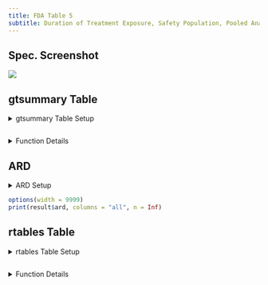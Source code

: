 ```yaml
---
title: FDA Table 5
subtitle: Duration of Treatment Exposure, Safety Population, Pooled Analyses
---
```


::: panel-tabset
## Spec. Screenshot

![](../assets/images/screenshots/table_05.png){fig-align="center"}

## gtsummary Table

<details>
  <summary>gtsummary Table Setup</summary>
```r
# Load Libraries & Data
library(cardinal)

adsl <- random.cdisc.data::cadsl

# Output Table
make_table_05(df = adsl, return_ard = FALSE)
```
</details>

```r
```

<details>
  <summary>Function Details</summary>
### `make_table_05()`

------------------------------------------------------------------------

Required variables:

-   **`df`**: The variables specified by `vars`, `arm_var`, and `saffl_var`.
-   **`denominator`** (if specified): `USUBJID` and the variables specified by `arm_var` and `saffl_var`.

|                 |                                                                                                          |              |
|-----------------|----------------------------------------------------------------------------------------------------------|--------------|
| **Argument**    | **Description**                                                                                          | **Default**  |
| `df`            | (`data.frame`) Dataset (typically ADSL) required to build table.                                         | *No default* |
| `return_ard`    | (`flag`) Whether an ARD should be returned.                                                              | `TRUE`       |
| `denominator`   | (`character`) Alternative dataset used only to calculate column counts.                                  | `NULL`       |
| `arm_var`       | (`character`) Arm variable used to split table into columns.                                             | `"ARM"`      |
| `saffl_var`     | (`character`) Flag variable used to indicate inclusion in safety population.                             | `"SAFFL"`    |
| `id_var`        | (`character`) Identifier variable used to count the participants within each flag.                       | `"USUBJID"`  |
| `trtsdtm_var`   | (`character`) Treatment start datetime variable in df.                                                   | `"TRTSDTM"`  |
| `trtedtm_var`   | (`character`) Treatment end datetime variable in df.                                                     | `"TRTEDTM"`  |
| `u_trtdur`      | (`character`) Unit for duration of treatment. Options are `"days"`, `"weeks"`, `"months"` and `"years"`. | `"days"`     |

Source code for this function is available [here](https://github.com/pharmaverse/cardinal/blob/main/R/fda-table_05.R).
</details>

## ARD

<details>
  <summary>ARD Setup</summary>
```r
# Load Libraries & Data
library(cardinal)

adsl <- random.cdisc.data::cadsl

# Create Table & ARD
result <- make_table_05(df = adsl)

# Output ARD
result$ard
```
</details>

```r
options(width = 9999)
print(result$ard, columns = "all", n = Inf)
```

## rtables Table

<details>
  <summary>rtables Table Setup</summary>
```r
# Load Libraries & Data
library(cardinal)

adsl <- random.cdisc.data::cadsl

# Output Table
risk_diff <- list(arm_x = "B: Placebo", arm_y = "A: Drug X") # optional
make_table_05_rtables(df = adsl, risk_diff = risk_diff)
```
</details>

```r
```

<details>
  <summary>Function Details</summary>
### `make_table_05_rtables()`

------------------------------------------------------------------------

Required variables:

-   **`df`**: The variables specified by `vars`, `arm_var`, and `saffl_var`.
-   **`alt_counts_df`** (if specified): `USUBJID` and the variables specified by `arm_var` and `saffl_var`.

+-----------------+----------------------------------------------------------------------------------------------------------------------------------------------------------------------------------------------------------------------------------------------------------------+---------------------------------------------+
| **Argument**    | **Description**                                                                                                                                                                                                                                                | **Default**                                 |
+-----------------+----------------------------------------------------------------------------------------------------------------------------------------------------------------------------------------------------------------------------------------------------------------+---------------------------------------------+
| `df`            | (`data.frame`) Dataset (typically ADSL) required to build table.                                                                                                                                                                                               | *No default*                                |
+-----------------+----------------------------------------------------------------------------------------------------------------------------------------------------------------------------------------------------------------------------------------------------------------+---------------------------------------------+
| `alt_counts_df` | (`character`) Alternative dataset used only to calculate column counts.                                                                                                                                                                                        | `NULL`                                      |
+-----------------+----------------------------------------------------------------------------------------------------------------------------------------------------------------------------------------------------------------------------------------------------------------+---------------------------------------------+
| `arm_var`       | (`character`) Arm variable used to split table into columns.                                                                                                                                                                                                   | `"ARM"`                                     |
+-----------------+----------------------------------------------------------------------------------------------------------------------------------------------------------------------------------------------------------------------------------------------------------------+---------------------------------------------+
| `saffl_var`     | (`character`) Flag variable used to indicate inclusion in safety population.                                                                                                                                                                                   | `"SAFFL"`                                   |
+-----------------+----------------------------------------------------------------------------------------------------------------------------------------------------------------------------------------------------------------------------------------------------------------+---------------------------------------------+
| `id_var`        | (`character`) Identifier variable used to count the participants within each flag.                                                                                                                                                                             | `"USUBJID"`                                 |
+-----------------+----------------------------------------------------------------------------------------------------------------------------------------------------------------------------------------------------------------------------------------------------------------+---------------------------------------------+
| `trtsdtm_var`   | (`character`) Treatment start datetime variable in df.                                                                                                                                                                                                         | `"TRTSDTM"`                                 |
+-----------------+----------------------------------------------------------------------------------------------------------------------------------------------------------------------------------------------------------------------------------------------------------------+---------------------------------------------+
| `trtedtm_var`   | (`character`) Treatment end datetime variable in df.                                                                                                                                                                                                           | `"TRTEDTM"`                                 |
+-----------------+----------------------------------------------------------------------------------------------------------------------------------------------------------------------------------------------------------------------------------------------------------------+---------------------------------------------+
| `u_trtdur`      | (`character`) Unit for duration of treatment. Options are `"days"`, `"weeks"`, `"months"` and `"years"`.                                                                                                                                                       | `"days"`                                    |
+-----------------+----------------------------------------------------------------------------------------------------------------------------------------------------------------------------------------------------------------------------------------------------------------+---------------------------------------------+
| `lbl_trtdur`    | (`character`) Label for treatment duration variable `u_trtdur`.                                                                                                                                                                                                | `paste("Duration of Treatment,", u_trtdur)` |
+-----------------+----------------------------------------------------------------------------------------------------------------------------------------------------------------------------------------------------------------------------------------------------------------+---------------------------------------------+
| `lbl_overall`   | (`character`) If specified, an overall column will be added to the table with the given value as the column label.                                                                                                                                             | `NULL`                                      |
+-----------------+----------------------------------------------------------------------------------------------------------------------------------------------------------------------------------------------------------------------------------------------------------------+---------------------------------------------+
| `risk_diff`     | (named `list`) List of settings to apply to add a risk difference column to the table. See [`tern::add_riskdiff()`](https://insightsengineering.github.io/tern/main/reference/add_riskdiff.html) for more details. List should contain the following elements: | `NULL`                                      |
|                 |                                                                                                                                                                                                                                                                |                                             |
|                 | -   `arm_x`: (required) the name of reference arm.                                                                                                                                                                                                             |                                             |
|                 |                                                                                                                                                                                                                                                                |                                             |
|                 | -   `arm_y`: (required) the name of the arm to compare to the reference arm.                                                                                                                                                                                   |                                             |
|                 |                                                                                                                                                                                                                                                                |                                             |
|                 | -   `col_label`: (optional) label to use for the risk difference column. Defaults to `"Risk Difference (%) (95% CI)"`.                                                                                                                                         |                                             |
|                 |                                                                                                                                                                                                                                                                |                                             |
|                 | -   `pct`: (optional) whether the output should be returned as percentages. Defaults to `TRUE`.                                                                                                                                                                |                                             |
+-----------------+----------------------------------------------------------------------------------------------------------------------------------------------------------------------------------------------------------------------------------------------------------------+---------------------------------------------+
| `prune_0`       | (`flag`) Whether all-zero rows should be removed from the table.                                                                                                                                                                                               | `TRUE`                                      |
+-----------------+----------------------------------------------------------------------------------------------------------------------------------------------------------------------------------------------------------------------------------------------------------------+---------------------------------------------+
| `annotations`   | (named `list` of `character`) List of annotations to add to the table. Valid annotation types are `title`, `subtitles`, `main_footer`, and `prov_footer.` Each name-value pair should use the annotation type as name and the desired string as value.         | `NULL`                                      |
+-----------------+----------------------------------------------------------------------------------------------------------------------------------------------------------------------------------------------------------------------------------------------------------------+---------------------------------------------+

Source code for this function is available [here](https://github.com/pharmaverse/cardinal/blob/main/R/fda-table_05.R).
</details>

:::
